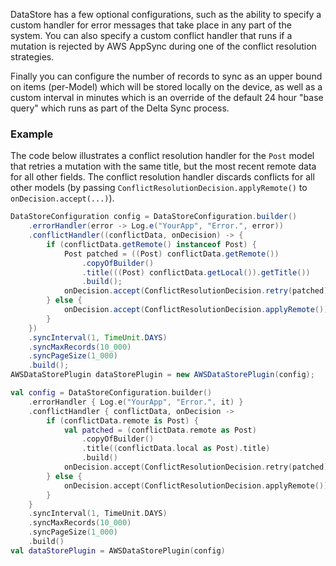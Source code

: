 DataStore has a few optional configurations, such as the ability to specify a custom handler for error messages that take place in any part of the system. You can also specify a custom conflict handler that runs if a mutation is rejected by AWS AppSync during one of the conflict resolution strategies.

Finally you can configure the number of records to sync as an upper bound on items (per-Model) which will be stored locally on the device, as well as a custom interval in minutes which is an override of the default 24 hour "base query" which runs as part of the Delta Sync process.

### Example

The code below illustrates a conflict resolution handler for the `Post` model that retries a mutation with the same title, but the most recent remote data for all other fields. The conflict resolution handler discards conflicts for all other models (by passing `ConflictResolutionDecision.applyRemote()` to `onDecision.accept(...)`).

<BlockSwitcher>
<Block name="Java">

```java
DataStoreConfiguration config = DataStoreConfiguration.builder()
    .errorHandler(error -> Log.e("YourApp", "Error.", error))
    .conflictHandler((conflictData, onDecision) -> {
        if (conflictData.getRemote() instanceof Post) {
            Post patched = ((Post) conflictData.getRemote())
                .copyOfBuilder()
                .title(((Post) conflictData.getLocal()).getTitle())
                .build();
            onDecision.accept(ConflictResolutionDecision.retry(patched));
        } else {
            onDecision.accept(ConflictResolutionDecision.applyRemote());
        }
    })
    .syncInterval(1, TimeUnit.DAYS)
    .syncMaxRecords(10_000)
    .syncPageSize(1_000)
    .build();
AWSDataStorePlugin dataStorePlugin = new AWSDataStorePlugin(config);
```

</Block>
<Block name="Kotlin">

```kotlin
val config = DataStoreConfiguration.builder()
    .errorHandler { Log.e("YourApp", "Error.", it) }
    .conflictHandler { conflictData, onDecision ->
        if (conflictData.remote is Post) {
            val patched = (conflictData.remote as Post)
                .copyOfBuilder()
                .title((conflictData.local as Post).title)
                .build()
            onDecision.accept(ConflictResolutionDecision.retry(patched))
        } else {
            onDecision.accept(ConflictResolutionDecision.applyRemote())
        }
    }
    .syncInterval(1, TimeUnit.DAYS)
    .syncMaxRecords(10_000)
    .syncPageSize(1_000)
    .build()
val dataStorePlugin = AWSDataStorePlugin(config)
```

</Block>
</BlockSwitcher>

